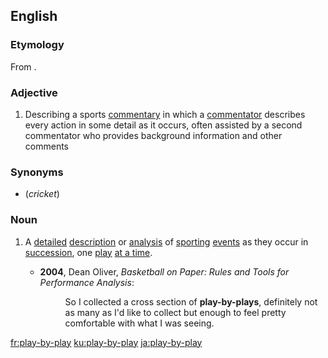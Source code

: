 ==English==

===Etymology===
From {{compound|play|by|play|lang=en}}.

===Adjective===
{{en-adj|-}}

# {{label|en|US}} Describing a sports [[commentary]] in which a [[commentator]] describes every action in some detail as it occurs, often assisted by a second commentator who provides background information and other comments

===Synonyms===
* {{l|en|ball-by-ball}} (''cricket'')

===Noun===
{{en-noun}}

# {{lb|en|US}} A [[detailed]] [[description]] or [[analysis]] of [[sporting]] [[event]]s as they occur in [[succession]], one [[play]] [[at a time]].
#* '''2004''', Dean Oliver, ''Basketball on Paper: Rules and Tools for Performance Analysis'':
#*: So I collected a cross section of '''play-by-plays''', definitely not as many as I'd like to collect but enough to feel pretty comfortable with what I was seeing.

[[fr:play-by-play]]
[[ku:play-by-play]]
[[ja:play-by-play]]